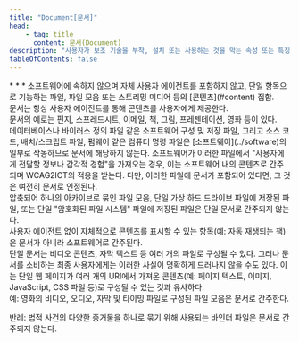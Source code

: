 ```yaml
---
title: "Document[문서]"
head:
    - tag: title
      content: 문서(Document)
description: "사용자가 보조 기술을 부착, 설치 또는 사용하는 것을 막는 속성 또는 특징."
tableOfContents: false
---
```


<Badge text="WCAG2ICT" variant="note" size="large" />
* * *
소프트웨어에 속하지 않으며 자체 사용자 에이전트를 포함하지 않고, 단일 항목으로 기능하는 파일, 파일 모음 또는 스트리밍 미디어 등의 [콘텐츠](#content) 집합.

<Aside title="참고 1">
문서는 항상 사용자 에이전트를 통해 콘텐츠를 사용자에게 제공한다.
</Aside>
<Aside title="참고 2">
문서의 예로는 편지, 스프레드시트, 이메일, 책, 그림, 프레젠테이션, 영화 등이 있다.
</Aside>
<Aside title="참고 3">
데이터베이스나 바이러스 정의 파일 같은 소프트웨어 구성 및 저장 파일, 그리고 소스 코드, 배치/스크립트 파일, 펌웨어 같은 컴퓨터 명령 파일은 [소프트웨어](../software)의 일부로 작동하므로 문서에 해당하지 않는다. 소프트웨어가 이러한 파일에서 "사용자에게 전달할 정보나 감각적 경험"을 가져오는 경우, 이는 소프트웨어 내의 콘텐츠로 간주되며 WCAG2ICT의 적용을 받는다. 다만, 이러한 파일에 문서가 포함되어 있다면, 그 것은 여전히 문서로 인정된다.
</Aside>
<Aside title="참고 4">
압축되어 하나의 아카이브로 묶인 파일 모음, 단일 가상 하드 드라이브 파일에 저장된 파일, 또는 단일 "암호화된 파일 시스템" 파일에 저장된 파일은 단일 문서로 간주되지 않는다.
</Aside>
<Aside title="참고 5">
사용자 에이전트 없이 자체적으로 콘텐츠를 표시할 수 있는 항목(예: 자동 재생되는 책)은 문서가 아니라 소프트웨어로 간주된다.
</Aside>
<Aside title="참고 6">
단일 문서는 비디오 콘텐츠, 자막 텍스트 등 여러 개의 파일로 구성될 수 있다. 그러나 문서를 소비하는 최종 사용자에게는 이러한 사실이 명확하게 드러나지 않을 수도 있다. 이는 단일 웹 페이지가 여러 개의 URI에서 가져온 콘텐츠(예: 페이지 텍스트, 이미지, JavaScript, CSS 파일 등)로 구성될 수 있는 것과 유사하다.
</Aside>
<Card title="예제" icon="open-book">
예: 영화의 비디오, 오디오, 자막 및 타이밍 파일로 구성된 파일 모음은 문서로 간주한다.

반례: 법적 사건의 다양한 증거물을 하나로 묶기 위해 사용되는 바인더 파일은 문서로 간주되지 않는다.
</Card>